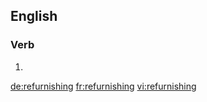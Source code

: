 ==English==

===Verb===
{{head|en|present participle}}

# {{present participle of|refurnish|lang=en|nocat=1}}

[[de:refurnishing]]
[[fr:refurnishing]]
[[vi:refurnishing]]